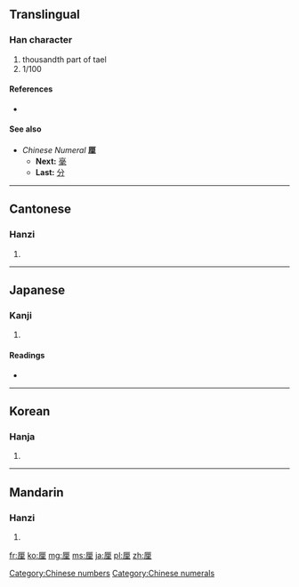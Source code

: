 {{also|釐}}
==Translingual==

===Han character===
{{Han char|rn=27|rad=厂|as=07|sn=9|four=7121<sub>4</sub>|canj=一田土 (MWG)}}

# thousandth part of tael
# 1/100

====References====
* {{Han ref|kx=0161.230|dkj=02946|dj=0368.040|hdz=10072.030|uh=5398|ud=21400|bh=CDF9|bd=52729}}

====See also====
* ''Chinese Numeral'' '''厘'''
** '''Next:''' [[毫]]
** '''Last:''' [[分]]

[[Category:Chinese numbers]]
[[Category:Chinese numerals]]

----

==Cantonese==

===Hanzi===
{{yue-hanzi|jyut=|y=lei4|tra=釐}}

# {{defn|Cantonese|sort=厂07}}

----

==Japanese==

===Kanji===
{{ja-kanji|grade=c|rs=厂07}}

# {{defn|Japanese|sort=厂07}}

====Readings====
* {{ja-readings|on=[[りん]] (rin), [[てん]] (ten)|kun=[[みせ]] (mise)}}

----

==Korean==

===Hanja===
{{ko-hanja|hangeul=[[리]], [[전]]|rv=ri, jeon|mr=ri, chŏn}}

# {{defn|Korean|sort=厂07}}

----

==Mandarin==

===Hanzi===
{{cmn-hanzi|tra=釐|pin=[[lí]] ([[li2]])|wg=li<sup>2</sup>}}

# {{defn|Mandarin|sort=厂07}}

[[fr:厘]]
[[ko:厘]]
[[mg:厘]]
[[ms:厘]]
[[ja:厘]]
[[pl:厘]]
[[zh:厘]]